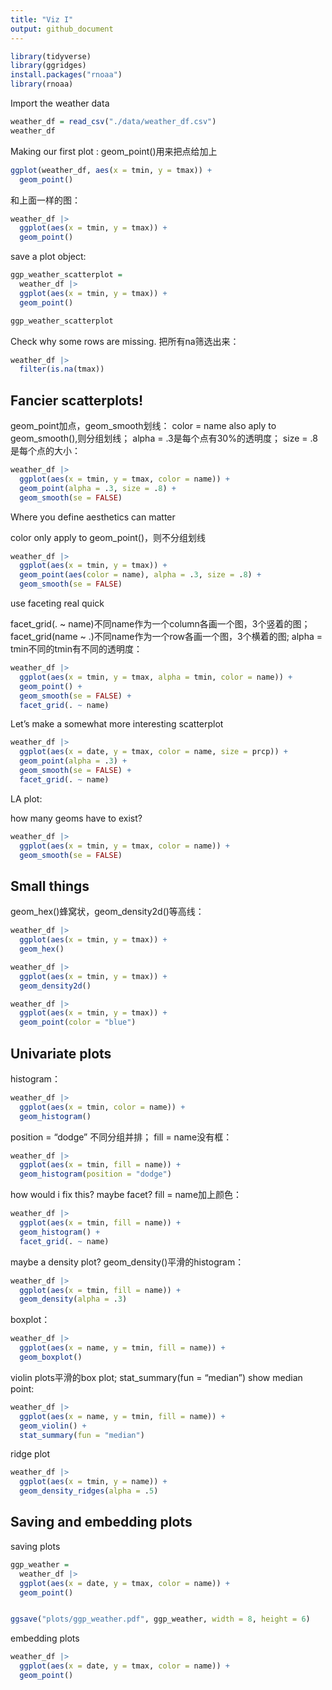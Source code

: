 ```yaml
---
title: "Viz I"
output: github_document
---
```


```r
library(tidyverse)
library(ggridges)
install.packages("rnoaa")
library(rnoaa)
```

Import the weather data

```r
weather_df = read_csv("./data/weather_df.csv")
weather_df
```

Making our first plot : geom_point()用来把点给加上


```r
ggplot(weather_df, aes(x = tmin, y = tmax)) + 
  geom_point()
```

和上面一样的图：
```r
weather_df |> 
  ggplot(aes(x = tmin, y = tmax)) + 
  geom_point()
```

save a plot object:
```r
ggp_weather_scatterplot = 
  weather_df |> 
  ggplot(aes(x = tmin, y = tmax)) + 
  geom_point()

ggp_weather_scatterplot
```

Check why some rows are missing.
把所有na筛选出来：
```r
weather_df |> 
  filter(is.na(tmax))
```


## Fancier scatterplots!
geom_point加点，geom_smooth划线：
color = name also aply to geom_smooth(),则分组划线；
alpha = .3是每个点有30%的透明度；
size = .8是每个点的大小：
```r
weather_df |> 
  ggplot(aes(x = tmin, y = tmax, color = name)) + 
  geom_point(alpha = .3, size = .8) + 
  geom_smooth(se = FALSE)
```

Where you define aesthetics can matter

color only apply to geom_point()，则不分组划线
```r
weather_df |> 
  ggplot(aes(x = tmin, y = tmax)) + 
  geom_point(aes(color = name), alpha = .3, size = .8) + 
  geom_smooth(se = FALSE)
```

use faceting real quick

facet_grid(. ~ name)不同name作为一个column各画一个图，3个竖着的图；
facet_grid(name ~ .)不同name作为一个row各画一个图，3个横着的图;
alpha = tmin不同的tmin有不同的透明度：
```r
weather_df |> 
  ggplot(aes(x = tmin, y = tmax, alpha = tmin, color = name)) + 
  geom_point() + 
  geom_smooth(se = FALSE) +
  facet_grid(. ~ name)
```

Let's make a somewhat more interesting scatterplot

```r
weather_df |> 
  ggplot(aes(x = date, y = tmax, color = name, size = prcp)) + 
  geom_point(alpha = .3) + 
  geom_smooth(se = FALSE) +
  facet_grid(. ~ name)
```


LA plot:

how many geoms have to exist?
```r
weather_df |> 
  ggplot(aes(x = tmin, y = tmax, color = name)) + 
  geom_smooth(se = FALSE)

```


## Small things

geom_hex()蜂窝状，geom_density2d()等高线：
```r
weather_df |> 
  ggplot(aes(x = tmin, y = tmax)) + 
  geom_hex()

weather_df |> 
  ggplot(aes(x = tmin, y = tmax)) + 
  geom_density2d()
```


```r
weather_df |> 
  ggplot(aes(x = tmin, y = tmax)) + 
  geom_point(color = "blue")
```

## Univariate plots
histogram：

```r
weather_df |> 
  ggplot(aes(x = tmin, color = name)) + 
  geom_histogram()
```
position = "dodge" 不同分组并排；
fill = name没有框：
```r
weather_df |> 
  ggplot(aes(x = tmin, fill = name)) + 
  geom_histogram(position = "dodge")
```

how would i fix this? maybe facet?
fill = name加上颜色：
```r
weather_df |> 
  ggplot(aes(x = tmin, fill = name)) + 
  geom_histogram() + 
  facet_grid(. ~ name)
```

maybe a density plot?
geom_density()平滑的histogram：
```r
weather_df |> 
  ggplot(aes(x = tmin, fill = name)) + 
  geom_density(alpha = .3)
```
boxplot：
```r
weather_df |> 
  ggplot(aes(x = name, y = tmin, fill = name)) + 
  geom_boxplot()
```

violin plots平滑的box plot;
stat_summary(fun = "median") show median point:
```r
weather_df |> 
  ggplot(aes(x = name, y = tmin, fill = name)) + 
  geom_violin() +
  stat_summary(fun = "median")
```

ridge plot

```r
weather_df |> 
  ggplot(aes(x = tmin, y = name)) +
  geom_density_ridges(alpha = .5) 
```




## Saving and embedding plots

saving plots

```r
ggp_weather = 
  weather_df |> 
  ggplot(aes(x = date, y = tmax, color = name)) +
  geom_point()


ggsave("plots/ggp_weather.pdf", ggp_weather, width = 8, height = 6)
```


embedding plots

```r
weather_df |> 
  ggplot(aes(x = date, y = tmax, color = name)) +
  geom_point()
```





